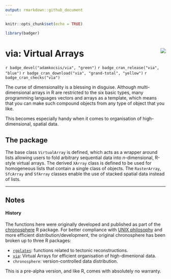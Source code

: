 ```yaml
---
output: rmarkdown::github_document
---
```


```r
knitr::opts_chunk$set(echo = TRUE)

library(badger)
```

# via: Virtual Arrays <img src="man/figures/logo.png" align="right" />

`r badge_devel("adamkocsis/via", "green")`
`r badge_cran_release("via", "blue")`
`r badge_cran_download("via", "grand-total", "yellow")`
`r badge_cran_checks("via")`


The curse of dimensionality is a blessing in disguise. Although multi-dimensional arrays in R are restricted to the six basic types, many programming languages vectors and arrays as a template, which means that you can make such compound objects from any type of object that you like. 

This becomes especially handy when it comes to organisation of high-dimensional, spatial data. 



## The package

The base class `VirtualArray` is defined, which acts as a wrapper around lists allowing users to fold arbitrary sequential data into *n*-dimensional, R-style virtual arrays. The derived `XArray` class is defined to be used for homogeneous lists that contain a single class of objects. The `RasterArray`, `SfcArray` and `SfArray` classes enable the use of stacked spatial data instead of lists.

* * *

## Notes 

#### History

The functions here were originally developed and published as part of the [chronosphere](https://cran.r-project.org/package=chronosphere) R package. For better compliance with [UNIX philosophy](https://en.wikipedia.org/wiki/Unix_philosophy) and more efficient distribution/development, the original chronosphere has been broken up to three R packages:

- [`rgplates`](https://adamkocsis.github.io/rgplates/): functions related to tectonic reconstructions.
- [`via`](https://adamkocsis.github.io/via/): Virtual Arrays for efficient organisation of high-dimenional data.
- `chronosphere`: version-controlled data distribution.

This is a pre-alpha version, and like R, comes with absolutely no warranty.

